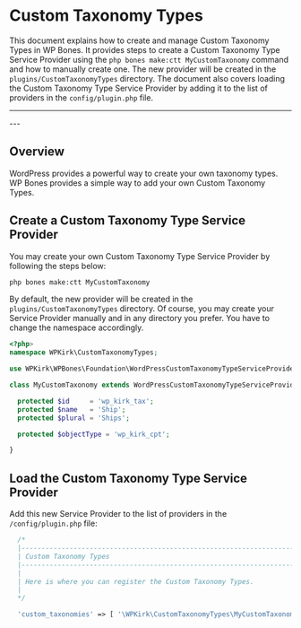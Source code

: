 
# Custom Taxonomy Types

This document explains how to create and manage Custom Taxonomy Types in WP Bones. It provides steps to create a Custom Taxonomy Type Service Provider using the `php bones make:ctt MyCustomTaxonomy` command and how to manually create one. The new provider will be created in the `plugins/CustomTaxonomyTypes` directory. The document also covers loading the Custom Taxonomy Type Service Provider by adding it to the list of providers in the `config/plugin.php` file.

---
<DocsBoilerplateDemo slug="cpt" />
---

## Overview

WordPress provides a powerful way to create your own taxonomy types. WP Bones provides a simple way to add your own Custom Taxonomy Types.

## Create a Custom Taxonomy Type Service Provider

You may create your own Custom Taxonomy Type Service Provider by following the steps below:

```sh copy
php bones make:ctt MyCustomTaxonomy
```

By default, the new provider will be created in the `plugins/CustomTaxonomyTypes` directory. Of course, you may create your Service Provider manually and in any directory you prefer. You have to change the namespace accordingly.

```php filename="/plugin/CustomTaxonomyTypes/MyCustomTaxonomy.php" copy
<?php>
namespace WPKirk\CustomTaxonomyTypes;

use WPKirk\WPBones\Foundation\WordPressCustomTaxonomyTypeServiceProvider;

class MyCustomTaxonomy extends WordPressCustomTaxonomyTypeServiceProvider {

  protected $id     = 'wp_kirk_tax';
  protected $name   = 'Ship';
  protected $plural = 'Ships';

  protected $objectType = 'wp_kirk_cpt';

}
```

## Load the Custom Taxonomy Type Service Provider

Add this new Service Provider to the list of providers in the `/config/plugin.php` file:

```php filename="config/plugin.php" copy
  /*
  |--------------------------------------------------------------------------
  | Custom Taxonomy Types
  |--------------------------------------------------------------------------
  |
  | Here is where you can register the Custom Taxonomy Types.
  |
  */

  'custom_taxonomies' => [ '\WPKirk\CustomTaxonomyTypes\MyCustomTaxonomy' ],
```
